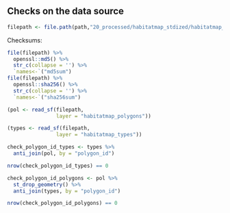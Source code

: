 ## Checks on the data source

```r
filepath <- file.path(path,"20_processed/habitatmap_stdized/habitatmap_stdized.gpkg")
```

Checksums:

```r
file(filepath) %>% 
  openssl::md5() %>% 
  str_c(collapse = '') %>% 
  `names<-`("md5sum")
file(filepath) %>% 
  openssl::sha256() %>% 
  str_c(collapse = '') %>% 
  `names<-`("sha256sum")
```


```r
(pol <- read_sf(filepath, 
                layer = "habitatmap_polygons"))
```

```r
(types <- read_sf(filepath, 
                layer = "habitatmap_types"))
```

```r
check_polygon_id_types <- types %>%
  anti_join(pol, by = "polygon_id")

nrow(check_polygon_id_types) == 0
```

```r
check_polygon_id_polygons <- pol %>%
  st_drop_geometry() %>%
  anti_join(types, by = "polygon_id")

nrow(check_polygon_id_polygons) == 0
```
